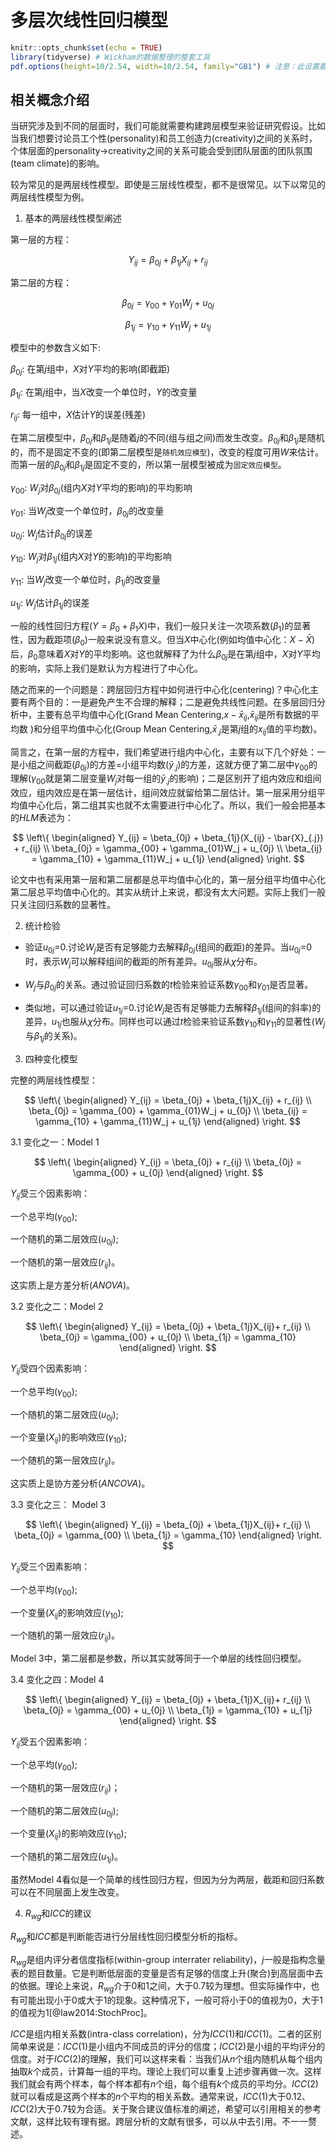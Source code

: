 # 多层次线性回归模型 {#multilevel}

```r
knitr::opts_chunk$set(echo = TRUE)
library(tidyverse) # Wickham的数据整理的整套工具
pdf.options(height=10/2.54, width=10/2.54, family="GB1") # 注意：此设置要放在最后
```

## 相关概念介绍 {#multiconcept}

当研究涉及到不同的层面时，我们可能就需要构建跨层模型来验证研究假设。比如当我们想要讨论员工个性(personality)和员工创造力(creativity)之间的关系时，个体层面的personality→creativity之间的关系可能会受到团队层面的团队氛围(team climate)的影响。 

较为常见的是两层线性模型。即使是三层线性模型，都不是很常见。以下以常见的两层线性模型为例。

1. 基本的两层线性模型阐述

第一层的方程：

$$
Y_{ij} = \beta_{0j} + \beta_{1j}X_{ij} + r_{ij}
$$

第二层的方程：

$$
\beta_{0j} = \gamma_{00} + \gamma_{01}W_j + u_{0j}
$$

$$
\beta_{1j} = \gamma_{10} + \gamma_{11}W_j + u_{1j}
$$

模型中的参数含义如下:

$\beta_{0j}$: 在第$j$组中，$X$对$Y$平均的影响(即截距)

$\beta_{1j}$: 在第$j$组中，当$X$改变一个单位时，$Y$的改变量

$r_{ij}$: 每一组中，$X$估计$Y$的误差(残差)

在第二层模型中，$\beta_{0j}$和$\beta_{1j}$是随着$j$的不同(组与组之间)而发生改变。$\beta_{0j}$和$\beta_{1j}$是随机的，而不是固定不变的(即第二层模型是`随机效应模型`)，改变的程度可用$W$来估计。而第一层的$\beta_{0j}$和$\beta_{1j}$是固定不变的，所以第一层模型被成为`固定效应模型`。

$\gamma_{00}$: $W_j$对$\beta_{0j}$(组内$X$对$Y$平均的影响)的平均影响

$\gamma_{01}$: 当$W_j$改变一个单位时，$\beta_{0j}$的改变量

$u_{0j}$: $W_j$估计$\beta_{0j}$的误差

$\gamma_{10}$: $W_j$对$\beta_{1j}$(组内$X$对$Y$的影响)的平均影响

$\gamma_{11}$: 当$W_j$改变一个单位时，$\beta_{1j}$的改变量

$u_{1j}$: $W_j$估计$\beta_{1j}$的误差


一般的线性回归方程($Y=\beta_0+\beta_1X$)中，我们一般只关注一次项系数($\beta_1$)的显著性，因为截距项($\beta_0$)一般来说没有意义。但当$X$中心化(例如均值中心化：$X-\bar{X}$)后，$\beta_0$意味着$X$对$Y$的平均影响。这也就解释了为什么$\beta_{0j}$是在第$j$组中，$X$对$Y$平均的影响，实际上我们是默认为方程进行了中心化。

随之而来的一个问题是：跨层回归方程中如何进行中心化(centering)？中心化主要有两个目的：一是避免产生不合理的解释；二是避免共线性问题。在多层回归分析中，主要有总平均值中心化(Grand Mean Centering,$x-\bar{x}_{ij}$,$\bar{x}_{ij}$是所有数据的平均数 )和分组平均值中心化(Group Mean Centering,$\bar{x}_{.j}$是第$j$组的$x_{ij}$值的平均数)。

简言之，在第一层的方程中，我们希望进行组内中心化，主要有以下几个好处：一是小组之间截距($\beta_{0j}$)的方差=小组平均数($\bar{y}_{.j}$)的方差，这就方便了第二层中$\gamma_{00}$的理解($\gamma_{00}$就是第二层变量$W_j$对每一组的$\bar{y}_{.j}$的影响)；二是区别开了组内效应和组间效应，组内效应是在第一层估计，组间效应就留给第二层估计。第一层采用分组平均值中心化后，第二组其实也就不太需要进行中心化了。所以，我们一般会把基本的$HLM$表述为：

$$
\left\{ \begin{aligned} 
        Y_{ij} = \beta_{0j} + \beta_{1j}(X_{ij} - \bar{X}_{.j}) + r_{ij} \\
        \beta_{0j} = \gamma_{00} + \gamma_{01}W_j + u_{0j} \\
         \beta_{ij} = \gamma_{10} + \gamma_{11}W_j + u_{1j}   
\end{aligned} \right.
$$

论文中也有采用第一层和第二层都是总平均值中心化的，第一层分组平均值中心化第二层总平均值中心化的。其实从统计上来说，都没有太大问题。实际上我们一般只关注回归系数的显著性。


2. 统计检验

* 验证$u_{0j}$=0.讨论$W_j$是否有足够能力去解释$\beta_{0j}$(组间的截距)的差异。当$u_{0j}$=0时，表示$W_j$可以解释组间的截距的所有差异。$u_{0j}$服从$\chi$分布。  

* $W_j$与$\beta_{0j}$的关系。通过验证回归系数的$t$检验来验证系数$\gamma_{00}$和$\gamma_{01}$是否显著。

* 类似地，可以通过验证$u_{1j}$=0.讨论$W_j$是否有足够能力去解释$\beta_{1j}$(组间的斜率)的差异，$u_{1j}$也服从$\chi$分布。同样也可以通过$t$检验来验证系数$\gamma_{10}$和$\gamma_{11}$的显著性($W_j$与$\beta_{1j}$的关系)。

3. 四种变化模型

完整的两层线性模型：

$$
\left\{ \begin{aligned} 
        Y_{ij} = \beta_{0j} + \beta_{1j}X_{ij} + r_{ij} \\
        \beta_{0j} = \gamma_{00} + \gamma_{01}W_j + u_{0j} \\
         \beta_{ij} = \gamma_{10} + \gamma_{11}W_j + u_{1j}   
\end{aligned} \right.
$$

3.1 变化之一：Model 1

$$
\left\{ \begin{aligned} 
        Y_{ij} = \beta_{0j} + r_{ij} \\
        \beta_{0j} = \gamma_{00} + u_{0j}       
\end{aligned} \right.
$$

$Y_{ij}$受三个因素影响： 

一个总平均($\gamma_{00}$);

一个随机的第二层效应($u_{0j}$);

一个随机的第一层效应($r_{ij}$)。

这实质上是方差分析($ANOVA$)。

3.2 变化之二：Model 2

$$
\left\{ \begin{aligned} 
        Y_{ij} = \beta_{0j} + \beta_{1j}X_{ij}+ r_{ij} \\
        \beta_{0j} = \gamma_{00} + u_{0j} \\
        \beta_{1j} = \gamma_{10}       
\end{aligned} \right.
$$

$Y_{ij}$受四个因素影响： 

一个总平均($\gamma_{00}$);

一个随机的第二层效应($u_{0j}$);

一个变量($X_{ij}$)的影响效应($\gamma_{10}$);

一个随机的第一层效应($r_{ij}$)。

这实质上是协方差分析($ANCOVA$)。

3.3 变化之三： Model 3

$$
\left\{ \begin{aligned} 
        Y_{ij} = \beta_{0j} + \beta_{1j}X_{ij}+ r_{ij} \\
        \beta_{0j} = \gamma_{00} \\
        \beta_{1j} = \gamma_{10}       
\end{aligned} \right.
$$

$Y_{ij}$受三个因素影响： 

一个总平均($\gamma_{00}$);

一个变量($X_{ij}$的影响效应($\gamma_{10}$);

一个随机的第一层效应($r_{ij}$)。

 Model 3中，第二层都是参数，所以其实就等同于一个单层的线性回归模型。

3.4 变化之四：Model 4

$$
\left\{ \begin{aligned} 
        Y_{ij} = \beta_{0j} + \beta_{1j}X_{ij}+ r_{ij} \\
        \beta_{0j} = \gamma_{00} + u_{0j} \\
        \beta_{1j} = \gamma_{10} + u_{1j}       
\end{aligned} \right.
$$

$Y_{ij}$受五个因素影响： 

一个总平均($\gamma_{00}$);

一个随机的第一层效应($r_{ij}$)；

一个随机的第二层效应($u_{0j}$);

一个变量($X_{ij}$)的影响效应($\gamma_{10}$);

一个随机的第二层效应($u_{1j}$)。

虽然Model 4看似是一个简单的线性回归方程，但因为分为两层，截距和回归系数可以在不同层面上发生改变。

4. $R_{wg}$和$ICC$的建议

$R_{wg}$和$ICC$都是判断能否进行分层线性回归模型分析的指标。

$R_{wg}$是组内评分者信度指标(within-group interrater reliability)，$j$一般是指构念量表的题目数量。它是判断低层面的变量是否有足够的信度上升(聚合)到高层面中去的依据。理论上来说，$R_{wg}$介于0和1之间，大于0.7较为理想。但实际操作中，也有可能出现小于0或大于1的现象。这种情况下，一般可将小于0的值视为0，大于1的值视为1[@law2014:StochProc]。

$ICC$是组内相关系数(intra-class correlation)，分为$ICC(1)$和$ICC(1)$。二者的区别简单来说是：$ICC(1)$是小组内不同成员的评分的信度；$ICC(2)$是小组的平均评分的信度。对于$ICC(2)$的理解，我们可以这样来看：当我们从$n$个组内随机从每个组内抽取$k$个成员，计算每一组的平均。理论上我们可以重复上述步骤再做一次。这样我们就会有两个样本，每个样本都有$n$个组，每个组有$k$个成员的平均分。$ICC(2)$就可以看成是这两个样本的$n$个平均的相关系数。通常来说，$ICC(1)$大于0.12、$ICC(2)$大于0.7较为合适。关于聚合建议值标准的阐述，希望可以引用相关的参考文献，这样比较有理有据。跨层分析的文献有很多，可以从中去引用。不一一赘述。

















